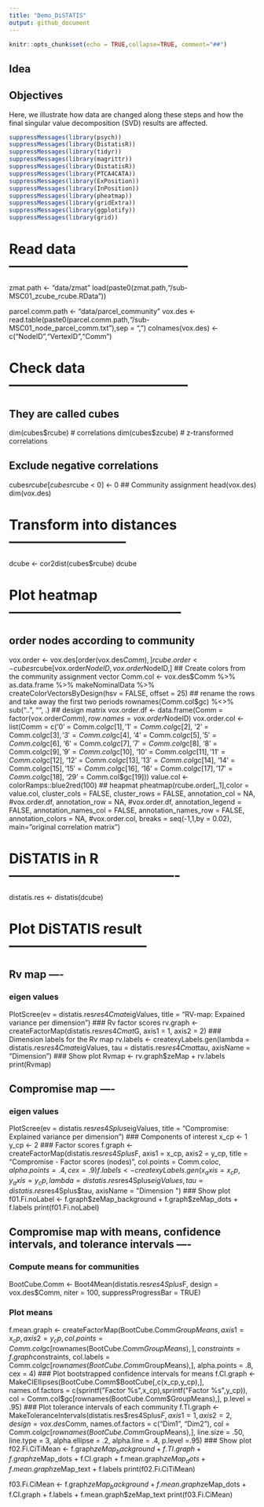 ```yaml
---
title: "Demo_DiSTATIS"
output: github_document
---
```


```r
knitr::opts_chunk$set(echo = TRUE,collapse=TRUE, comment="##")
```

## Idea


## Objectives
Here, we illustrate how data are changed along these steps and how the final singular value  decomposition (SVD) results are affected.

```r
suppressMessages(library(psych))
suppressMessages(library(DistatisR))
suppressMessages(library(tidyr))
suppressMessages(library(magrittr))
suppressMessages(library(DistatisR))
suppressMessages(library(PTCA4CATA))
suppressMessages(library(ExPosition))
suppressMessages(library(InPosition))
suppressMessages(library(pheatmap))
suppressMessages(library(gridExtra))
suppressMessages(library(ggplotify))
suppressMessages(library(grid))
```


# Read data  ---------------------------------------
zmat.path <- "data/zmat"
load(paste0(zmat.path,"/sub-MSC01_zcube_rcube.RData"))

parcel.comm.path <- "data/parcel_community"
vox.des <- read.table(paste0(parcel.comm.path,"/sub-MSC01_node_parcel_comm.txt"),sep = ",")
colnames(vox.des) <- c("NodeID","VertexID","Comm")

# Check data ---------------------------------------
## They are called cubes
dim(cubes$rcube) # correlations
dim(cubes$zcube) # z-transformed correlations

## Exclude negative correlations
cubes$rcube[cubes$rcube < 0] <- 0
## Community assignment
head(vox.des)
dim(vox.des)

# Transform into distances--------------------------
dcube <- cor2dist(cubes$rcube)
dcube

# Plot heatmap--------------------------------------
## order nodes according to community
vox.order <- vox.des[order(vox.des$Comm),]
rcube.order <- cubes$rcube[vox.order$NodeID,vox.order$NodeID,]
## Create colors from the community assignment vector
Comm.col <- vox.des$Comm %>% as.data.frame %>% makeNominalData %>% createColorVectorsByDesign(hsv = FALSE, offset = 25)
## rename the rows and take away the first two periods
rownames(Comm.col$gc) %<>% sub("..", "", .)
## design matrix
vox.order.df <- data.frame(Comm = factor(vox.order$Comm),row.names = vox.order$NodeID)
vox.order.col <- list(Comm = c('0' = Comm.col$gc[1],
                               '1' = Comm.col$gc[2],
                               '2' = Comm.col$gc[3],
                               '3' = Comm.col$gc[4],
                               '4' = Comm.col$gc[5],
                               '5' = Comm.col$gc[6],
                               '6' = Comm.col$gc[7],
                               '7' = Comm.col$gc[8],
                               '8' = Comm.col$gc[9],
                               '9' = Comm.col$gc[10],
                               '10' = Comm.col$gc[11],
                               '11' = Comm.col$gc[12],
                               '12' = Comm.col$gc[13],
                               '13' = Comm.col$gc[14],
                               '14' = Comm.col$gc[15],
                               '15' = Comm.col$gc[16],
                               '16' = Comm.col$gc[17],
                               '17' = Comm.col$gc[18],
                               '29' = Comm.col$gc[19]))
value.col <- colorRamps::blue2red(100)
## heapmat
pheatmap(rcube.order[,,1],color = value.col,
         cluster_cols = FALSE, cluster_rows = FALSE,
         annotation_col = NA, #vox.order.df,
         annotation_row = NA, #vox.order.df,
         annotation_legend = FALSE,
         annotation_names_col = FALSE,
         annotation_names_row = FALSE,
         annotation_colors = NA, #vox.order.col,
         breaks = seq(-1,1,by = 0.02),
         main="original correlation matrix")

# DiSTATIS in R-------------------------------------
distatis.res <- distatis(dcube)

# Plot DiSTATIS result------------------------------
## Rv map ----
### eigen values
PlotScree(ev = distatis.res$res4Cmat$eigValues,
          title = "RV-map: Expained variance per dimension")
### Rv factor scores
rv.graph <- createFactorMap(distatis.res$res4Cmat$G,
                axis1 = 1, axis2 = 2)
### Dimension labels for the Rv map
rv.labels <- createxyLabels.gen(lambda = distatis.res$res4Cmat$eigValues,
                                tau = distatis.res$res4Cmat$tau,
                                axisName = "Dimension ")
### Show plot
Rvmap <- rv.graph$zeMap + rv.labels
print(Rvmap)

## Compromise map ----
### eigen values
PlotScree(ev = distatis.res$res4Splus$eigValues,
          title = "Compromise: Explained variance per dimension")
### Components of interest
x_cp <- 1
y_cp <- 2
### Factor scores
f.graph <- createFactorMap(distatis.res$res4Splus$F,
                           axis1 = x_cp, axis2 = y_cp,
                           title = "Compromise - Factor scores (nodes)",
                           col.points = Comm.col$oc,
                           alpha.points = .4, cex = .9)
f.labels <- createxyLabels.gen(x_axis = x_cp, y_axis = y_cp,
                               lambda = distatis.res$res4Splus$eigValues,
                               tau = distatis.res$res4Splus$tau,
                               axisName = "Dimension ")
### Show plot
f01.Fi.noLabel <- f.graph$zeMap_background + f.graph$zeMap_dots + f.labels
print(f01.Fi.noLabel)

## Compromise map with means, confidence intervals, and tolerance intervals ----
### Compute means for communities
BootCube.Comm <- Boot4Mean(distatis.res$res4Splus$F,
                         design = vox.des$Comm,
                         niter = 100,
                         suppressProgressBar = TRUE)

### Plot means
f.mean.graph <- createFactorMap(BootCube.Comm$GroupMeans,
                                axis1 = x_cp, axis2 = y_cp,
                                col.points = Comm.col$gc[rownames(BootCube.Comm$GroupMeans),],
                                constraints = f.graph$constraints,
                                col.labels = Comm.col$gc[rownames(BootCube.Comm$GroupMeans),],
                                alpha.points = .8,
                                cex = 4)
### Plot bootstrapped confidence intervals for means
f.CI.graph <- MakeCIEllipses(BootCube.Comm$BootCube[,c(x_cp,y_cp),],
                                    names.of.factors = c(sprintf("Factor %s",x_cp),sprintf("Factor %s",y_cp)),
                                    col = Comm.col$gc[rownames(BootCube.Comm$GroupMeans),],
                                    p.level = .95)
### Plot tolerance intervals of each community
f.TI.graph <- MakeToleranceIntervals(distatis.res$res4Splus$F,
                                     axis1 = 1, axis2 = 2,
                                     design = vox.des$Comm,
                                     names.of.factors = c("Dim1", "Dim2"),
                                     col = Comm.col$gc[rownames(BootCube.Comm$GroupMeans),],
                                     line.size = .50,
                                     line.type = 3,
                                     alpha.ellipse = .2,
                                     alpha.line = .4,
                                     p.level =.95)
### Show plot
f02.Fi.CiTiMean <- f.graph$zeMap_background + f.TI.graph + f.graph$zeMap_dots + f.CI.graph + f.mean.graph$zeMap_dots + f.mean.graph$zeMap_text + f.labels
print(f02.Fi.CiTiMean)

f03.Fi.CiMean <- f.graph$zeMap_background + f.mean.graph$zeMap_dots + f.CI.graph + f.labels + f.mean.graph$zeMap_text
print(f03.Fi.CiMean)
